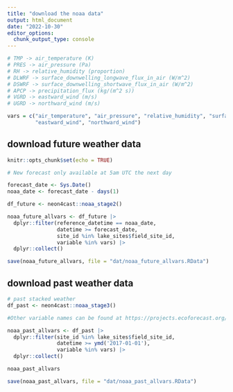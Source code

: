 ```yaml
---
title: "download the noaa data"
output: html_document
date: "2022-10-30"
editor_options: 
  chunk_output_type: console
---
```


```r
# TMP -> air_temperature (K)
# PRES -> air_pressure (Pa)
# RH -> relative_humidity (proportion)
# DLWRF -> surface_downwelling_longwave_flux_in_air (W/m^2)
# DSWRF -> surface_downwelling_shortwave_flux_in_air (W/m^2) 
# APCP -> precipitation_flux (kg/(m^2 s))
# VGRD -> eastward_wind (m/s)
# UGRD -> northward_wind (m/s)

vars = c("air_temperature", "air_pressure", "relative_humidity", "surface_downwelling_longwave_flux_in_air", "surface_downwelling_shortwave_flux_in_air",
         "eastward_wind", "northward_wind")
```

## download future weather data

```r
knitr::opts_chunk$set(echo = TRUE)

# New forecast only available at 5am UTC the next day

forecast_date <- Sys.Date() 
noaa_date <- forecast_date - days(1)

df_future <- neon4cast::noaa_stage2()

noaa_future_allvars <- df_future |> 
  dplyr::filter(reference_datetime == noaa_date,
                datetime >= forecast_date,
                site_id %in% lake_sites$field_site_id,
                variable %in% vars) |> 
  dplyr::collect()

save(noaa_future_allvars, file = "dat/noaa_future_allvars.RData")
```

## download past weather data

```r
# past stacked weather
df_past <- neon4cast::noaa_stage3()

#Other variable names can be found at https://projects.ecoforecast.org/neon4cast-docs/Shared-Forecast-Drivers.html#stage-2

noaa_past_allvars <- df_past |> 
  dplyr::filter(site_id %in% lake_sites$field_site_id,
                datetime >= ymd('2017-01-01'),
                variable %in% vars) |> 
  dplyr::collect()

noaa_past_allvars

save(noaa_past_allvars, file = "dat/noaa_past_allvars.RData")
```

